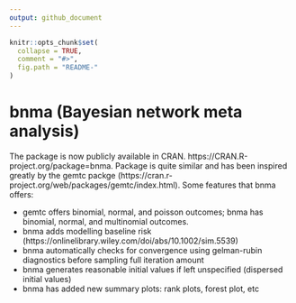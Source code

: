 ```yaml
---
output: github_document
---
```


<!-- README.md is generated from README.Rmd. Please edit that file -->

```r
knitr::opts_chunk$set(
  collapse = TRUE,
  comment = "#>",
  fig.path = "README-"
)
```

# bnma (Bayesian network meta analysis)

The package is now publicly available in CRAN. https://CRAN.R-project.org/package=bnma. Package is quite similar and has been inspired greatly by the gemtc packge (https://cran.r-project.org/web/packages/gemtc/index.html). Some features that bnma offers:

- gemtc offers binomial, normal, and poisson outcomes; bnma has binomial, normal, and multinomial outcomes.
- bnma adds modelling baseline risk (https://onlinelibrary.wiley.com/doi/abs/10.1002/sim.5539)
- bnma automatically checks for convergence using gelman-rubin diagnostics before sampling full iteration amount
- bnma generates reasonable initial values if left unspecified (dispersed initial values)
- bnma has added new summary plots: rank plots, forest plot, etc